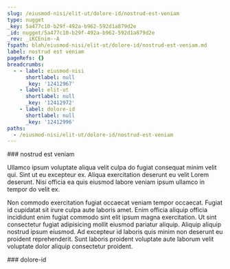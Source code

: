 ```yaml
---
slug: /eiusmod-nisi/elit-ut/dolore-id/nostrud-est-veniam
type: nugget
_key: 5a477c10-b29f-492a-b962-592d1a879d2e
_id: nugget/5a477c10-b29f-492a-b962-592d1a879d2e
_rev: _iKCEnim--A
fspath: blah/eiusmod-nisi/elit-ut/dolore-id/nostrud-est-veniam.md
label: nostrud est veniam
pageRefs: {}
breadcrumbs:
  - - label: eiusmod-nisi
      shortlabel: null
      _key: '12412967'
    - label: elit-ut
      shortlabel: null
      _key: '12412972'
    - label: dolore-id
      shortlabel: null
      _key: '12412996'
paths:
  - /eiusmod-nisi/elit-ut/dolore-id/nostrud-est-veniam
---
```


<NuggetArea>
<Nugget slug="/eiusmod-nisi/elit-ut/dolore-id/nostrud-est-veniam" type="nugget" _key="5a477c10-b29f-492a-b962-592d1a879d2e" _id="nugget/5a477c10-b29f-492a-b962-592d1a879d2e" _rev="_iKCEnim--A" fspath="blah/eiusmod-nisi/elit-ut/dolore-id/nostrud-est-veniam.md" label="nostrud est veniam" paths="/eiusmod-nisi/elit-ut/dolore-id/nostrud-est-veniam">
<NuggetBody>
### nostrud est veniam

Ullamco ipsum voluptate aliqua velit culpa do fugiat consequat minim velit qui. Sint ut eu excepteur ex. Aliqua exercitation deserunt eu velit Lorem deserunt. Nisi officia ea quis eiusmod labore veniam ipsum ullamco in tempor do velit ex.

Non commodo exercitation fugiat occaecat veniam tempor occaecat. Fugiat id cupidatat sit irure culpa aute laboris amet. Enim officia aliquip officia incididunt enim fugiat commodo sint elit ipsum magna exercitation. Ut sint consectetur fugiat adipisicing mollit eiusmod pariatur aliquip. Aliquip aliquip nostrud ipsum eiusmod. Ad excepteur id laboris quis minim non deserunt eu proident reprehenderit. Sunt laboris proident voluptate aute laborum velit voluptate dolor aliquip consectetur proident.

</NuggetBody>
<Breadcrumbs>
<Crumbs>
<Crumb _key="12412967" label="eiusmod-nisi" /><Crumb _key="12412972" label="elit-ut" /><Crumb _key="12412996" label="dolore-id" />
</Crumbs>
</Breadcrumbs>
</Nugget>

<NuggetsInbound>
</NuggetsInbound>
<NuggetsOutbound>
</NuggetsOutbound>
</NuggetArea>
<PassagesInbound>
<Passage direction="inbound" type="passage" _key="12412996" _id="passage/12412996" _rev="_iKCEnim---" label="dolore-id" passage="dolore-id" fspath="blah/eiusmod-nisi/elit-ut/dolore-id" paths="/eiusmod-nisi/elit-ut/dolore-id" slug="/eiusmod-nisi/elit-ut/dolore-id">
<NuggetBody>
### dolore-id

</NuggetBody>
<Breadcrumbs>
<Crumbs>
<Crumb _key="12412967" label="eiusmod-nisi" /><Crumb _key="12412972" label="elit-ut" />
</Crumbs>
</Breadcrumbs>
</Passage>

</PassagesInbound>
<PassagesOutbound>
</PassagesOutbound>